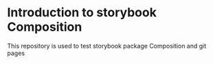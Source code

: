 <Meta title="Introduction" />

# Introduction to storybook Composition

This repository is used to test storybook package Composition and git pages